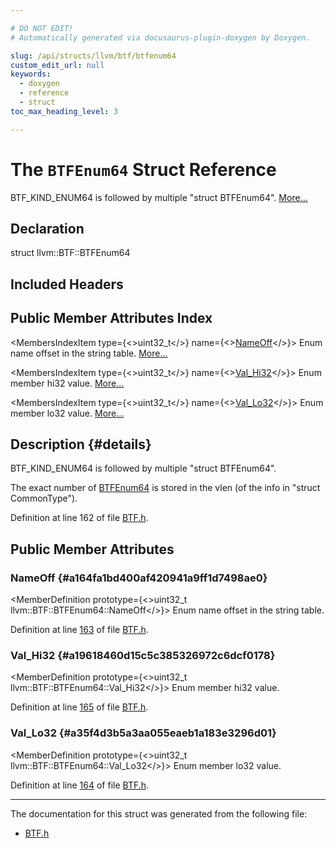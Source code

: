 ```yaml
---

# DO NOT EDIT!
# Automatically generated via docusaurus-plugin-doxygen by Doxygen.

slug: /api/structs/llvm/btf/btfenum64
custom_edit_url: null
keywords:
  - doxygen
  - reference
  - struct
toc_max_heading_level: 3

---
```





# The `BTFEnum64` Struct Reference

<DoxygenPage pluginConfig={pluginConfig}>

BTF&#95;KIND&#95;ENUM64 is followed by multiple &quot;struct BTFEnum64&quot;. <a href="#details">More...</a>

## Declaration

<CodeBlock>struct llvm::BTF::BTFEnum64</CodeBlock>

## Included Headers

<IncludesList>
<IncludesListItem
  filePath="llvm/DebugInfo/BTF/BTF.h"
  permalink="/docs/api/files/include/include/llvm/include/llvm/debuginfo/include/llvm/debuginfo/btf/btf-h"
  isLocal="true" />
</IncludesList>

## Public Member Attributes Index

<MembersIndex>

<MembersIndexItem
  type={<>uint32&#95;t</>}
  name={<><a href="#a164fa1bd400af420941a9ff1d7498ae0">NameOff</a></>}>
Enum name offset in the string table. <a href="#a164fa1bd400af420941a9ff1d7498ae0">More...</a>
</MembersIndexItem>

<MembersIndexItem
  type={<>uint32&#95;t</>}
  name={<><a href="#a19618460d15c5c385326972c6dcf0178">Val&#95;Hi32</a></>}>
Enum member hi32 value. <a href="#a19618460d15c5c385326972c6dcf0178">More...</a>
</MembersIndexItem>

<MembersIndexItem
  type={<>uint32&#95;t</>}
  name={<><a href="#a35f4d3b5a3aa055eaeb1a183e3296d01">Val&#95;Lo32</a></>}>
Enum member lo32 value. <a href="#a35f4d3b5a3aa055eaeb1a183e3296d01">More...</a>
</MembersIndexItem>

</MembersIndex>

## Description {#details}

BTF&#95;KIND&#95;ENUM64 is followed by multiple &quot;struct BTFEnum64&quot;.

The exact number of <a href="/docs/api/structs/llvm/btf/btfenum64">BTFEnum64</a> is stored in the vlen (of the info in &quot;struct CommonType&quot;).

Definition at line 162 of file <a href="/docs/api/files/include/include/llvm/include/llvm/debuginfo/include/llvm/debuginfo/btf/btf-h">BTF.h</a>.

<SectionDefinition>

## Public Member Attributes

### NameOff {#a164fa1bd400af420941a9ff1d7498ae0}

<MemberDefinition
  prototype={<>uint32&#95;t llvm::BTF::BTFEnum64::NameOff</>}>
Enum name offset in the string table.

Definition at line <a href="/docs/api/files/include/include/llvm/include/llvm/debuginfo/include/llvm/debuginfo/btf/btf-h/#l00163">163</a> of file <a href="/docs/api/files/include/include/llvm/include/llvm/debuginfo/include/llvm/debuginfo/btf/btf-h">BTF.h</a>.
</MemberDefinition>

### Val&#95;Hi32 {#a19618460d15c5c385326972c6dcf0178}

<MemberDefinition
  prototype={<>uint32&#95;t llvm::BTF::BTFEnum64::Val&#95;Hi32</>}>
Enum member hi32 value.

Definition at line <a href="/docs/api/files/include/include/llvm/include/llvm/debuginfo/include/llvm/debuginfo/btf/btf-h/#l00165">165</a> of file <a href="/docs/api/files/include/include/llvm/include/llvm/debuginfo/include/llvm/debuginfo/btf/btf-h">BTF.h</a>.
</MemberDefinition>

### Val&#95;Lo32 {#a35f4d3b5a3aa055eaeb1a183e3296d01}

<MemberDefinition
  prototype={<>uint32&#95;t llvm::BTF::BTFEnum64::Val&#95;Lo32</>}>
Enum member lo32 value.

Definition at line <a href="/docs/api/files/include/include/llvm/include/llvm/debuginfo/include/llvm/debuginfo/btf/btf-h/#l00164">164</a> of file <a href="/docs/api/files/include/include/llvm/include/llvm/debuginfo/include/llvm/debuginfo/btf/btf-h">BTF.h</a>.
</MemberDefinition>

</SectionDefinition>

<hr/>

The documentation for this struct was generated from the following file:

<ul>
<li><a href="/docs/api/files/include/include/llvm/include/llvm/debuginfo/include/llvm/debuginfo/btf/btf-h">BTF.h</a></li>
</ul>

</DoxygenPage>
